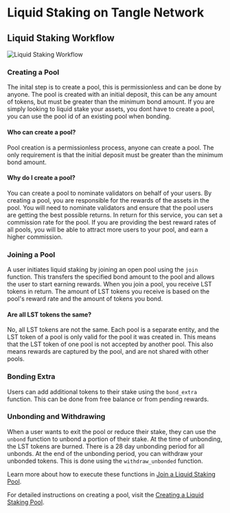 # Liquid Staking on Tangle Network

## Liquid Staking Workflow

![Liquid Staking Workflow](./images/lst-workflow.png)

### **Creating a Pool**

The inital step is to create a pool, this is permissionless and can be done by anyone. The pool is created with an initial deposit, this can be any amount of tokens, but must be greater than the minimum bond amount.
If you are simply looking to liquid stake your assets, you dont have to create a pool, you can use the pool id of an existing pool when bonding.

#### Who can create a pool?

Pool creation is a permissionless process, anyone can create a pool. The only requirement is that the initial deposit must be greater than the minimum bond amount.

#### Why do I create a pool?

You can create a pool to nominate validators on behalf of your users. By creating a pool, you are responsible for the rewards of the assets in the pool.
You will need to nominate validators and ensure that the pool users are getting the best possible returns. In return for this service, you can set a commission rate for the pool.
If you are providing the best reward rates of all pools, you will be able to attract more users to your pool, and earn a higher commission.

### **Joining a Pool**

A user initiates liquid staking by joining an open pool using the `join` function. This transfers the specified bond amount to the pool and allows the user to start earning rewards.
When you join a pool, you receive LST tokens in return. The amount of LST tokens you receive is based on the pool's reward rate and the amount of tokens you bond.

#### Are all LST tokens the same?

No, all LST tokens are not the same. Each pool is a separate entity, and the LST token of a pool is only valid for the pool it was created in. This means that the LST token of one pool is not accepted by another pool.
This also means rewards are captured by the pool, and are not shared with other pools.

### **Bonding Extra**

Users can add additional tokens to their stake using the `bond_extra` function. This can be done from free balance or from pending rewards.

### **Unbonding and Withdrawing**

When a user wants to exit the pool or reduce their stake, they can use the `unbond` function to unbond a portion of their stake.
At the time of unbonding, the LST tokens are burned. There is a 28 day unbonding period for all unbonds.
At the end of the unbonding period, you can withdraw your unbonded tokens. This is done using the `withdraw_unbonded` function.

Learn more about how to execute these functions in [Join a Liquid Staking Pool](./join_a_pool/polkadotjs.mdx).

For detailed instructions on creating a pool, visit the [Creating a Liquid Staking Pool](./create_a_pool/lst-pool-create.mdx).

